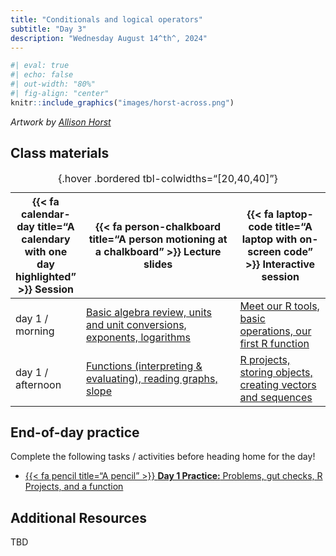 ```yaml
---
title: "Conditionals and logical operators"
subtitle: "Day 3"
description: "Wednesday August 14^th^, 2024"
---
```


```r
#| eval: true
#| echo: false
#| out-width: "80%"
#| fig-align: "center"
knitr::include_graphics("images/horst-across.png")
```

:::{.gray-text .center-text}
*Artwork by [Allison Horst](https://allisonhorst.com/)*
:::

<!-- ## Pre-class prep -->

<!-- No pre-class prep before our first day of class! -->

## Class materials

| {{< fa calendar-day title="A calendary with one day highlighted" >}} Session  | {{< fa person-chalkboard title="A person motioning at a chalkboard" >}} Lecture slides  |  {{< fa laptop-code title="A laptop with on-screen code" >}} Interactive session |
|-------------------|-----------------------------------------------------------------------------------------------------------------------------------------------------|----------------------------------------------------------------------------------|
| day 1 / morning   | [Basic algebra review, units and unit conversions, exponents, logarithms](slides/day1.1-slides.qmd){target="_blank"} | [Meet our R tools, basic operations, our first R function](interactive-sessions/interactive-session-1a.qmd) |
| day 1 / afternoon | [Functions (interpreting & evaluating), reading graphs, slope](slides/day1.2-slides.qmd){target="_blank"} | [R projects, storing objects, creating vectors and sequences](interactive-sessions/interactive-session-1b.qmd) |
: {.hover .bordered tbl-colwidths="[20,40,40]"} 

## End-of-day practice

Complete the following tasks / activities before heading home for the day!

- [{{< fa pencil title="A pencil" >}} **Day 1 Practice:** Problems, gut checks, R Projects, and a function](eod-practice/eod-day1.qmd)

## Additional Resources

TBD

